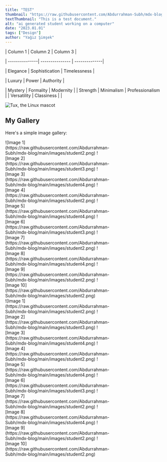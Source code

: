 ```yaml
---
title: "TEST"
thumbnail: "https://raw.githubusercontent.com/Abdurrahman-Subh/mdx-blog/main/images/student2.png"
textThumbnail: "This is a test document."
alt: "ai generated student working on a computer"
date: "2023.01.01"
tags: ["Design"]
author: "Yağız Şimşek"
---
```


| Column 1       | Column 2        | Column 3      |

| ---------------| --------------- | --------------|

| Elegance       | Sophistication  | Timelessness  |

| Luxury         | Power           | Authority     |

| Mystery        | Formality       | Modernity     |
| Strength       | Minimalism      | Professionalism |
| Versatility    | Classiness      |               |

![Tux, the Linux mascot](https://raw.githubusercontent.com/Abdurrahman-Subh/mdx-blog/main/images/student2.png)

## My Gallery

Here's a simple image gallery:

<div class="image-grid">
  ![Image 1](https://raw.githubusercontent.com/Abdurrahman-Subh/mdx-blog/main/images/student2.png)
  ![Image 2](https://raw.githubusercontent.com/Abdurrahman-Subh/mdx-blog/main/images/student3.png)
  ![Image 3](https://raw.githubusercontent.com/Abdurrahman-Subh/mdx-blog/main/images/student4.png)
  ![Image 4](https://raw.githubusercontent.com/Abdurrahman-Subh/mdx-blog/main/images/student2.png)
  ![Image 5](https://raw.githubusercontent.com/Abdurrahman-Subh/mdx-blog/main/images/student4.png)
  ![Image 6](https://raw.githubusercontent.com/Abdurrahman-Subh/mdx-blog/main/images/student3.png)
  ![Image 7](https://raw.githubusercontent.com/Abdurrahman-Subh/mdx-blog/main/images/student2.png)
  ![Image 8](https://raw.githubusercontent.com/Abdurrahman-Subh/mdx-blog/main/images/student4.png)
  ![Image 9](https://raw.githubusercontent.com/Abdurrahman-Subh/mdx-blog/main/images/student2.png)
  ![Image 10](https://raw.githubusercontent.com/Abdurrahman-Subh/mdx-blog/main/images/student2.png)
</div>

<div class="image-grid">
  ![Image 1](https://raw.githubusercontent.com/Abdurrahman-Subh/mdx-blog/main/images/student2.png)
  ![Image 2](https://raw.githubusercontent.com/Abdurrahman-Subh/mdx-blog/main/images/student3.png)
  ![Image 3](https://raw.githubusercontent.com/Abdurrahman-Subh/mdx-blog/main/images/student4.png)
  ![Image 4](https://raw.githubusercontent.com/Abdurrahman-Subh/mdx-blog/main/images/student2.png)
  ![Image 5](https://raw.githubusercontent.com/Abdurrahman-Subh/mdx-blog/main/images/student4.png)
  ![Image 6](https://raw.githubusercontent.com/Abdurrahman-Subh/mdx-blog/main/images/student3.png)
  ![Image 7](https://raw.githubusercontent.com/Abdurrahman-Subh/mdx-blog/main/images/student2.png)
  ![Image 8](https://raw.githubusercontent.com/Abdurrahman-Subh/mdx-blog/main/images/student4.png)
  ![Image 9](https://raw.githubusercontent.com/Abdurrahman-Subh/mdx-blog/main/images/student2.png)
  ![Image 10](https://raw.githubusercontent.com/Abdurrahman-Subh/mdx-blog/main/images/student2.png)
</div>

<style>
.image-grid {
  display: grid;
  grid-template-columns: repeat(2, 1fr); /* Adjust the number of columns as needed */
  grid-gap: 10px; /* Adjust the gap between images as needed */
}
</style>